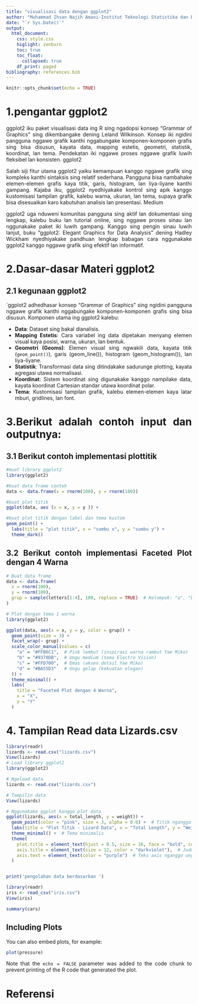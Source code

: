 ```yaml
---
title: "visualisasi data dengan ggplot2"
author: "Muhammad Ihsan Najih Amani-Institut Teknologi Statistika dan Bisnis Muhammadiyah"
date: "`r Sys.Date()`"
output: 
  html_document:
    css: style.css
    higlight: zenburn
    toc: true
    toc_float:
      collapsed: true
    df_print: paged
bibliography: references.bib
---
```


```{=html}
<style>
body{
text-align: justify}
</style>
```
```r
knitr::opts_chunk$set(echo = TRUE)
```

# 1.pengantar ggplot2

ggplot2 iku paket visualisasi data ing R sing ngadopsi konsep "Grammar of Graphics" sing dikembangake dening Leland Wilkinson. Konsep iki ngidini pangguna nggawe grafik kanthi nggabungake komponen-komponen grafis sing bisa disusun, kayata data, mapping estetis, geometri, statistik, koordinat, lan tema. Pendekatan iki nggawe proses nggawe grafik luwih fleksibel lan konsisten.
ggplot2

Salah siji fitur utama ggplot2 yaiku kemampuan kanggo nggawe grafik sing kompleks kanthi sintaksis sing relatif sederhana. Pangguna bisa nambahake elemen-elemen grafis kaya titik, garis, histogram, lan liya-liyane kanthi gampang. Kajaba iku, ggplot2 nyedhiyakake kontrol sing apik kanggo kustomisasi tampilan grafik, kalebu warna, ukuran, lan tema, supaya grafik bisa disesuaikan karo kabutuhan analisis lan presentasi.
Medium

ggplot2 uga nduweni komunitas pangguna sing aktif lan dokumentasi sing lengkap, kalebu buku lan tutorial online, sing nggawe proses sinau lan nggunakake paket iki luwih gampang. Kanggo sing pengin sinau luwih lanjut, buku "ggplot2: Elegant Graphics for Data Analysis" dening Hadley Wickham nyedhiyakake pandhuan lengkap babagan cara nggunakake ggplot2 kanggo nggawe grafik sing efektif lan informatif. 

# 2.Dasar-dasar Materi ggplot2
## 2.1 kegunaan ggplot2
`ggplot2 adhedhasar konsep "Grammar of Graphics" sing ngidini pangguna nggawe grafik kanthi nggabungake komponen-komponen grafis sing bisa disusun. Komponen utama ing ggplot2 kalebu:

- **Data**: Dataset sing bakal dianalisis.
- **Mapping Estetis**: Cara variabel ing data dipetakan menyang elemen visual kaya posisi, warna, ukuran, lan bentuk.
- **Geometri (Geoms)**: Elemen visual sing ngwakili data, kayata titik (`geom_point()`), garis (geom_line()), histogram (geom_histogram()), lan liya-liyane.
- **Statistik**: Transformasi data sing ditindakake sadurunge plotting, kayata agregasi utawa normalisasi.
- **Koordinat**: Sistem koordinat sing digunakake kanggo nampilake data, kayata koordinat Cartesian standar utawa koordinat polar.
- **Tema**: Kustomisasi tampilan grafik, kalebu elemen-elemen kaya latar mburi, gridlines, lan font.

#  3.Berikut adalah contoh input dan outputnya:
## 3.1 Berikut contoh implementasi plottitik
```r
#muat library ggplot2
library(ggplot2)

#buat data frame contoh
data <- data.frame(x = rnorm(100), y = rnorm(100))

#buat plot titik
ggplot(data, aes (x = x, y = y )) + 

#buat plot titik dengan label dan tema kustom
geom_point() + 
  labs(title = "plot titik", x = "sumbu x", y = "sumbu y") +
  theme_dark()

```



## 3.2 Berikut contoh implementasi Faceted Plot dengan 4 Warna
```r
# Buat data frame
data <- data.frame(
  x = rnorm(100),
  y = rnorm(100),
  grup = sample(letters[1:4], 100, replace = TRUE)  # Kelompok: "a", "b", "c", "d"
)

# Plot dengan tema 1 warna 
library(ggplot2)

ggplot(data, aes(x = x, y = y, color = grup)) +
  geom_point(size = 3) +
  facet_wrap(~ grup) +
  scale_color_manual(values = c(
    "a" = "#FFB6C1",  # Pink lembut (inspirasi warna rambut Yae Miko)
    "b" = "#9370DB",  # Ungu medium (tema Electro Vision)
    "c" = "#FFD700",  # Emas (aksen detail Yae Miko)
    "d" = "#BA55D3"   # Ungu gelap (kekuatan elegan)
  )) +
  theme_minimal() +
  labs(
    title = "Faceted Plot dengan 4 Warna",
    x = "X",
    y = "Y"
  )

```



#  4. Tampilan Read data Lizards.csv
```r
library(readr)
lizards <- read.csv("lizards.csv")
View(lizards)
# Load library ggplot2
library(ggplot2)

# Ngeload data
lizards <- read.csv("lizards.csv")

# Tampilin data
View(lizards)

# Nggunakake ggplot kanggo plot data
ggplot(lizards, aes(x = total_length, y = weight)) +
  geom_point(color = "pink", size = 3, alpha = 0.6) +  # Titik nganggo warna pink
  labs(title = "Plot Titik - Lizard Data", x = "Total Length", y = "Weight") +
  theme_minimal() +  # Tema minimalis
  theme(
    plot.title = element_text(hjust = 0.5, size = 16, face = "bold", color = "darkred"),  # Judul nganggo warna merah tua
    axis.title = element_text(size = 12, color = "darkviolet"),  # Judul sumbu nganggo ungu
    axis.text = element_text(color = "purple")  # Teks axis nganggo ungu
  )

```


```r

```


```r
print('pengolahan data berdasarkan ')
```
```r
library(readr)
iris <- read_csv("iris.csv")
View(iris)
```

```r
summary(cars)
```

## Including Plots

You can also embed plots, for example:

```r
plot(pressure)
```

Note that the `echo = FALSE` parameter was added to the code chunk to prevent printing of the R code that generated the plot.

# Referensi
